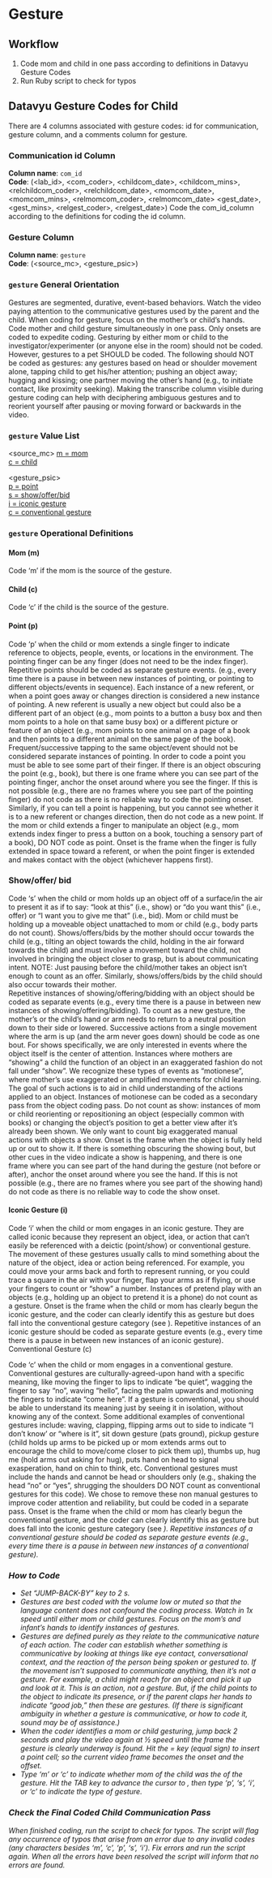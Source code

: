 # Gesture

## Workflow

1. Code mom and child in one pass according to definitions in Datavyu Gesture Codes
2. Run Ruby script to check for typos

## Datavyu Gesture Codes for Child

There are 4 columns associated with gesture  codes: id for communication, gesture column, and a comments column for gesture.

### Communication id Column

**Column name**: `com_id`</br>
**Code**: (\<lab_id\>, \<com_coder\>, \<childcom_date\>, \<childcom_mins\>,  \<relchildcom_coder\>, \<relchildcom_date\>, \<momcom_date\>, \<momcom_mins\>,  \<relmomcom_coder\>, \<relmomcom_date\> \<gest_date\>, \<gest_mins\>,  \<relgest_coder\>, \<relgest_date\>)
Code the com_id_column according to the definitions for coding the id column.

### Gesture Column {-}

**Column name**: `gesture`</br>
**Code**: (\<source_mc\>, \<gesture_psic\>)

### `gesture` General Orientation {-}

Gestures are segmented, durative, event-based behaviors. Watch the video paying attention to the communicative gestures used by the parent and the child. When coding for gesture, focus on the mother’s or child’s hands.
Code mother and child gesture simultaneously in one pass. Only onsets are coded to expedite coding.
Gesturing by either mom or child to the investigator/experimenter (or anyone else in the room) should not be coded. However, gestures to a pet SHOULD be coded. The following should NOT be coded as gestures: any gestures based on head or shoulder movement alone, tapping child to get his/her attention; pushing an object away; hugging and kissing; one partner moving the other’s hand (e.g., to initiate contact, like proximity seeking).
Making the transcribe column visible during gesture coding can help with deciphering ambiguous gestures and to reorient yourself after pausing or moving forward or backwards in the video.

### `gesture` Value List {- #gesture_value_list}

\<source_mc\>
[m = mom](#mom)</br>
[c = child](#child)</br>

\<gesture_psic></br>
[p = point](#point)</br>
[s = show/offer/bid](#show_offer_bid)</br>
[i = iconic gesture](#iconic_gesture)</br>
[c = conventional gesture](#conventional_gesture)</br>

### `gesture` Operational Definitions {-}

#### Mom (m) {- #mom}

Code ‘m’ if the mom is the source of the gesture.

#### Child (c) {- #child}

Code ‘c’ if the child is the source of the gesture.

#### Point (p) {- #point}

Code ‘p’ when the child or mom extends a single finger to indicate reference to objects, people, events, or locations in the environment. The pointing finger can be any finger (does not need to be the index finger).
Repetitive points should be coded as separate gesture events. (e.g., every time there is a pause in between new instances of pointing, or pointing to different objects/events in sequence). Each instance of a new referent, or when a point goes away or changes direction is considered a new instance of pointing. A new referent is usually a new object but could also be a different part of an object (e.g., mom points to a button a busy box and then mom points to a hole on that same busy box) or a different picture or feature of an object (e.g., mom points to one animal on a page of a book and then points to a different animal on the same page of the book). Frequent/successive tapping to the same object/event should not be considered separate instances of pointing.
In order to code a point you must be able to see some part of their finger. If there is an object obscuring the point (e.g., book), but there is one frame where you can see part of the pointing finger, anchor the onset around where you see the finger. If this is not possible (e.g., there are no frames where you see part of the pointing finger) do not code as there is no reliable way to code the pointing onset. Similarly, if you can tell a point is happening, but you cannot see whether it is to a new referent or changes direction, then do not code as a new point.
If the mom or child extends a finger to manipulate an object (e.g., mom extends index finger to press a button on a book, touching a sensory part of a book), DO NOT code as point.
Onset is the frame when the finger is fully extended in space toward a referent, or when the point finger is extended and makes contact with the object (whichever happens first).

### Show/offer/ bid {- #show_offer_bid}

Code ‘s’ when the child or mom holds up an object off of a surface/in the air to present it as if to say: “look at this” (i.e., show) or “do you want this” (i.e., offer) or “I want you to give me that” (i.e., bid). Mom or child must be holding up a moveable object unattached to mom or child (e.g., body parts do not count). Shows/offers/bids by the mother should occur towards the child (e.g., tilting an object towards the child, holding in the air forward towards the child) and must involve a movement toward the child, not involved in bringing the object closer to grasp, but is about communicating intent. NOTE: Just pausing before the child/mother takes an object isn’t enough to count as an offer. Similarly, shows/offers/bids by the child should also occur towards their mother.  
Repetitive instances of showing/offering/bidding with an object should be coded as separate events (e.g., every time there is a pause in between new instances of showing/offering/bidding). To count as a new gesture, the mother’s or the child’s hand or arm needs to return to a neutral position down to their side or lowered. Successive actions from a single movement where the arm is up (and the arm never goes down) should be code as one bout.
For shows specifically, we are only interested in events where the object itself is the center of attention. Instances where mothers are “showing” a child the function of an object in an exaggerated fashion do not fall under “show”. We recognize these types of events as “motionese”, where mother’s use exaggerated or amplified movements for child learning. The goal of such actions is to aid in child understanding of the actions applied to an object. Instances of motionese can be coded as a secondary pass from the object coding pass.
Do not count as show: instances of mom or child reorienting or repositioning an object (especially common with books) or changing the object's position to get a better view after it’s already been shown. We only want to count big exaggerated manual actions with objects a show.
Onset is the frame when the object is fully held up or out to show it. If there is something obscuring the showing bout, but other cues in the video indicate a show is happening, and there is one frame where you can see part of the hand during the gesture (not before or after), anchor the onset around where you see the hand. If this is not possible (e.g., there are no frames where you see part of the showing hand) do not code as there is no reliable way to code the show onset.

#### Iconic Gesture (i) {- #iconic_gesture}

Code ‘i’ when the child or mom engages in an iconic gesture. They are called iconic because they represent an object, idea, or action that can’t easily be referenced with a deictic (point/show) or conventional gesture. The movement of these gestures usually calls to mind something about the nature of the object, idea or action being referenced. For example, you could move your arms back and forth to represent running, or you could trace a square in the air with your finger, flap your arms as if flying, or use your fingers to count or “show” a number. Instances of pretend play with an objects (e.g., holding up an object to pretend it is a phone) do not count as a gesture.
Onset is the frame when the child or mom has clearly begun the iconic gesture, and the coder can clearly identify this as gesture but does fall into the conventional gesture category (see <c>). Repetitive instances of an iconic gesture should be coded as separate gesture events (e.g., every time there is a pause in between new instances of an iconic gesture).
Conventional Gesture (c)

Code ‘c’ when the child or mom engages in a conventional gesture. Conventional gestures are culturally-agreed-upon hand with a specific meaning, like moving the finger to lips to indicate “be quiet”, wagging the finger to say “no”, waving “hello”, facing the palm upwards and motioning the fingers to indicate “come here”.
If a gesture is conventional, you should be able to understand its meaning just by seeing it in isolation, without knowing any of the context. Some additional examples of conventional gestures include: waving, clapping, flipping arms out to side to indicate “I don’t know’ or “where is it”, sit down gesture (pats ground), pickup gesture (child holds up arms to be picked up or mom extends arms out to encourage the child to move/come closer to pick them up), thumbs up, hug me (hold arms out asking for hug), puts hand on head to signal exasperation, hand on chin to think, etc.
Conventional gestures must include the hands and cannot be head or shoulders only (e.g., shaking the head “no” or “yes”, shrugging the shoulders DO NOT count as conventional gestures for this code). We chose to remove these non manual gestures to improve coder attention and reliability, but could be coded in a separate pass.
Onset is the frame when the child or mom has clearly begun the conventional gesture, and the coder can clearly identify this as gesture but does fall into the iconic gesture category (see <i>). Repetitive instances of a conventional gesture should be coded as separate gesture events (e.g., every time there is a pause in between new instances of a conventional gesture).

### How to Code

- Set “JUMP-BACK-BY” key to 2 s.
- Gestures are best coded with the volume low or muted so that the language content does not confound the coding process.
Watch in 1x speed until either mom or child gestures. Focus on the mom’s and infant’s hands to identify instances of gestures.
- Gestures are defined purely as they relate to the communicative nature of each action. The coder can establish whether something is communicative by looking at things like eye contact, conversational context, and the reaction of the person being spoken or gestured to. If the movement isn’t supposed to communicate anything, then it’s not a gesture. For example, a child might reach for an object and pick it up and look at it. This is an action, not a gesture. But, if the child points to the object to indicate its presence, or if the parent claps her hands to indicate “good job,” then these are gestures. (If there is significant ambiguity in whether a gesture is communicative, or how to code it, sound may be of assistance.)
- When the coder identifies a mom or child gesturing, jump back 2 seconds and play the video again at ½ speed until the frame the gesture is clearly underway is found. Hit the = key (equal sign) to insert a point cell; so the current video frame becomes the onset and the offset.
- Type ‘m’ or ‘c’ to indicate whether mom of the child was the <source> of the gesture. Hit the TAB key to advance the cursor to <gesture>, then type ‘p’, ‘s’, ‘i’, or ‘c’ to indicate the type of gesture.

### Check the Final Coded Child Communication Pass

When finished coding, run the script to check for typos. The script will flag any occurrence of typos that arise from an error due to any invalid codes (any characters besides ‘m’, ‘c’, ‘p’, ‘s’, ‘i’). Fix errors and run the script again. When all the errors have been resolved the script will inform that no errors are found.
